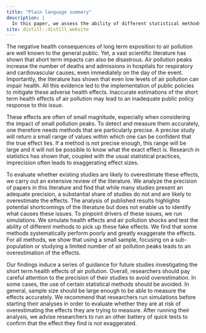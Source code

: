 ```yaml
---
title: "Plain language summary"
description: |
  In this paper, we assess the ability of different statistical methods and research designs to accurately measure the short term health effects of air pollution. Based on our findings, we build a list of recommendations and pitfalls to avoid in future studies.
site: distill::distill_website
---
```


The negative health consequences of long term exposition to air pollution are well known to the general public. Yet, a vast scientific literature has shown that short term impacts can also be disastrous. Air pollution peaks increase the number of deaths and admissions in hospitals for respiratory and cardiovascular causes, even immediately on the day of the event. Importantly, the literature has shown that even low levels of air pollution can impair health. All this evidence led to the implementation of public policies to mitigate these adverse health effects. Inaccurate estimations of the short term health effects of air pollution may lead to an inadequate public policy response to this issue.

These effects are often of small magnitude, especially when considering the impact of small pollution peaks. To detect and measure them accurately, one therefore needs methods that are particularly precise. A precise study will return a small range of values within which one can be confident that the true effect lies. If a method is not precise enough, this range will be large and it will not be possible to know what the exact effect is. Research in statistics has shown that, coupled with the usual statistical practices, imprecision often leads to exaggerating effect sizes. 
<!-- Studies using imprecise methods might therefore overestimate the short term health effects of air pollution.  -->

To evaluate whether existing studies are likely to overestimate these effects, we carry out an extensive review of the literature. We analyze the precision of papers in this literature and find that while many studies present an adequate precision, a substantial share of studies do not and are likely to overestimate the effects. The analysis of published results highlights potential shortcomings of the literature but does not enable us to identify what causes these issues. To pinpoint drivers of these issues, we run simulations. We simulate health effects and air pollution shocks and test the ability of different methods to pick up these fake effects. 
<!-- We also measure to what extent each method overestimates the effects.  -->
We find that some methods systematically perform poorly and greatly exaggerate the effects. For all methods, we show that using a small sample, focusing on a sub-population or studying a limited number of air pollution peaks leads to an overestimation of the effects.

Our findings induce a series of guidance for future studies investigating the short term health effects of air pollution. Overall, researchers should pay careful attention to the precision of their studies to avoid overestimation. In some cases, the use of certain statistical methods should be avoided. In general, sample size should be large enough to be able to measure the effects accurately. We recommend  that researchers run simulations before starting their analyses in order to evaluate whether they are at risk of overestimating the effects they are trying to measure. After running their analysis, we advise researchers to run an other battery of quick tests to confirm that the effect they find is not exaggerated.


<!-- Worse, this lack of precision may prevent us from being able to tell if there is actually an effect or not. If zero is included in this range, zero will be a potential value for the effect. It is therefore possible that there is no effect. The imprecision of our method prevent us from being able to say if there is an effect or not. This method will only pick up large effects. We will not be able to say that the effect is not zero. In this case, we will not be able to say that there is actually an effect when the effect is large enough to overcome this imprecision, *ie* when 0 is not in the range of possible values. -->






















